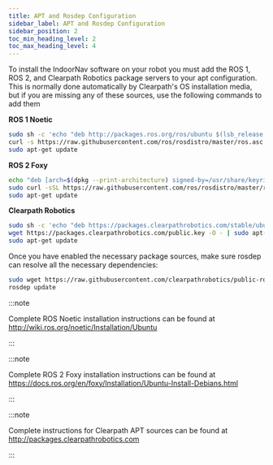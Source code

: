 ```yaml
---
title: APT and Rosdep Configuration
sidebar_label: APT and Rosdep Configuration
sidebar_position: 2
toc_min_heading_level: 2
toc_max_heading_level: 4
---
```


To install the IndoorNav software on your robot you must add the ROS 1,
ROS 2, and Clearpath Robotics package servers to your apt configuration.
This is normally done automatically by Clearpath's OS installation
media, but if you are missing any of these sources, use the following
commands to add them

**ROS 1 Noetic**

```bash
sudo sh -c 'echo "deb http://packages.ros.org/ros/ubuntu $(lsb_release -sc) main" > /etc/apt/sources.list.d/ros-latest.list'
curl -s https://raw.githubusercontent.com/ros/rosdistro/master/ros.asc | sudo apt-key add -
sudo apt-get update
```

**ROS 2 Foxy**

```bash
echo "deb [arch=$(dpkg --print-architecture) signed-by=/usr/share/keyrings/ros-archive-keyring.gpg] http://packages.ros.org/ros2/ubuntu $(source /etc/os-release && echo $UBUNTU_CODENAME) main" | sudo tee /etc/apt/sources.list.d/ros2.list > /dev/null
sudo curl -sSL https://raw.githubusercontent.com/ros/rosdistro/master/ros.key  -o /usr/share/keyrings/ros-archive-keyring.gpg
sudo apt-get update
```

**Clearpath Robotics**

```bash
sudo sh -c 'echo "deb https://packages.clearpathrobotics.com/stable/ubuntu $(lsb_release -cs) main" > /etc/apt/sources.list.d/clearpath-latest.list'
wget https://packages.clearpathrobotics.com/public.key -O - | sudo apt-key add -
sudo apt-get update
```

Once you have enabled the necessary package sources, make sure rosdep
can resolve all the necessary dependencies:

```bash
sudo wget https://raw.githubusercontent.com/clearpathrobotics/public-rosdistro/master/rosdep/50-clearpath.list -O /etc/ros/rosdep/sources.list.d/50-clearpath.list
rosdep update
```

:::note

Complete ROS Noetic installation instructions can be found at
<http://wiki.ros.org/noetic/Installation/Ubuntu>

:::

:::note

Complete ROS 2 Foxy installation instructions can be found at
<https://docs.ros.org/en/foxy/Installation/Ubuntu-Install-Debians.html>

:::

:::note

Complete instructions for Clearpath APT sources can be found at
<http://packages.clearpathrobotics.com>

:::
